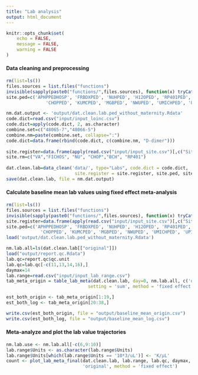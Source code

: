 ```yaml
---
title: "Lab analysis"
output: html_document
---
```


```r
knitr::opts_chunk$set(
	echo = FALSE,
	message = FALSE,
	warning = FALSE
)
```


#### Data cleaning and preprocessing

```r
rm(list=ls())
files.sources = list.files("functions")
invisible(sapply(paste0("functions/",files.sources), function(x) tryCatch(source(x),error=function(e) NA)))
site.ped=c('APHPPEDHOSP', 'FRBDXPED', 'NUHPED', 'H12OPED', 'RP401PED', 'BCHPED',
               'CHOPPED', 'KUMCPED', 'MGBPED', 'NWUPED', 'UMICHPED', 'UPITTPED', 'UNCCH')

nm.dat.output <- 'output/dat.clean.lab.ped_without_maternity.Rdata'
code.dict=read.csv("input/input_loinc.csv")
code.dict=apply(code.dict, 2, as.character)
combine.set=c("48065-7","48066-5")
combine.nm=paste(combine.set, collapse=":")
code.dict=data.frame(rbind(code.dict, c(combine.nm, "D-dimer")))
  
site.register=data.frame(apply(read.csv("input/input_site.csv")[,c("SiteID","Country")], 2, toupper))
site.rm=c("VA","FICHOS", "NU", "CHOP","BCH", "RP401")
  
dat.clean.lab=data_clean('data/', type="Labs", code.dict = code.dict, 
                          site.register = site.register, site.ped, site.rm, T)
save(dat.clean.lab, file = nm.dat.output)
```


#### Calculate baseline mean lab values using fixed effect meta-analysis


```r
rm(list=ls())
files.sources = list.files("functions")
invisible(sapply(paste0("functions/",files.sources), function(x) tryCatch(source(x),error=function(e) NA)))
site.register=data.frame(apply(read.csv("input/input_site.csv")[,c("SiteID","Country")], 2, toupper))
site.ped=c('APHPPEDHOSP', 'FRBDXPED', 'NUHPED', 'H12OPED', 'RP401PED', 'BCHPED',
             'CHOPPED', 'KUMCPED', 'MGBPED', 'NWUPED', 'UMICHPED', 'UPITTPED', 'UNCCH')
load('output/dat.clean.lab.ped_without_maternity.Rdata')

nm.lab.all=ls(dat.clean.lab[["original"]])
load("output/report.qc.Rdata")
lab.qc=report.qc$qc.unit
lab.qc=lab.qc[-c(11,13,14,16),]
daymax=14
lab.range=read.csv("input/input_lab_range.csv")
tab_meta_origin = table_lab_meta(dat.clean.lab, day=0, nm.lab.all, c('original', 'log'), 
                               setting = 'sum', method = 'fixed effect')

est_both_origin <- tab_meta_origin[1:19,]
est_both_log <- tab_meta_origin[20:38,]

write.csv(est_both_origin, file = "output/baseline_mean_origin.csv")
write.csv(est_both_log, file = "output/baseline_mean_log.csv")

```



#### Meta-analyze and plot the lab value trajectories

```r
nm.lab.use <- nm.lab.all[-c(6,9:10)]
lab.range$Units <- as.character(lab.range$Units)
lab.range$Units[which(lab.range$Units == '10*3/uL')] <- 'K/μL'
count <- plot_lab_meta_final(dat.clean.lab, lab.range, lab.qc, daymax, nm.lab.use,
                             'original', method = 'fixed effect')
```




